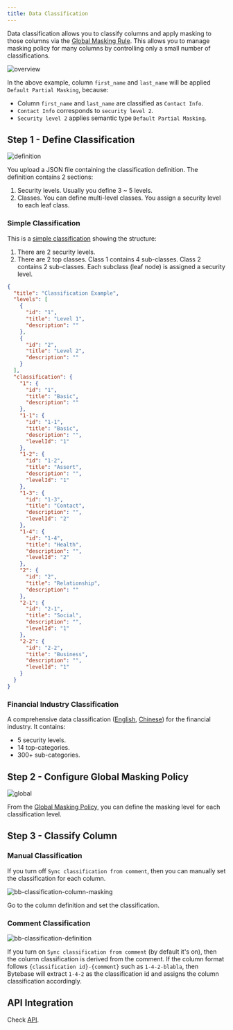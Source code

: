 ```yaml
---
title: Data Classification
---
```


Data classification allows you to classify columns and apply masking to those columns via the [Global Masking Rule](/security/data-masking/global-masking-rule). This allows you to manage masking policy for many columns by controlling only a small number of classifications.

![overview](/content/docs/security/data-classification/classification-overview.webp)

In the above example, column `first_name` and `last_name` will be applied `Default Partial Masking`, because:

- Column `first_name` and `last_name` are classified as `Contact Info`.
- `Contact Info` corresponds to `security level 2`.
- `Security level 2` applies semantic type `Default Partial Masking`.

## Step 1 - Define Classification

![definition](/content/docs/security/data-classification/bb-classification-definition.webp)

You upload a JSON file containing the classification definition. The definition contains 2 sections:

1. Security levels. Usually you define 3 ~ 5 levels.
2. Classes. You can define multi-level classes. You assign a security level to each leaf class.

### Simple Classification

This is a [simple classification](/content/docs/security/data-classification/classification-simple.json) showing the structure:

1. There are 2 security levels.
1. There are 2 top classes. Class 1 contains 4 sub-classes. Class 2 contains 2 sub-classes. Each subclass (leaf node) is assigned a security level.

```json
{
  "title": "Classification Example",
  "levels": [
    {
      "id": "1",
      "title": "Level 1",
      "description": ""
    },
    {
      "id": "2",
      "title": "Level 2",
      "description": ""
    }
  ],
  "classification": {
    "1": {
      "id": "1",
      "title": "Basic",
      "description": ""
    },
    "1-1": {
      "id": "1-1",
      "title": "Basic",
      "description": "",
      "levelId": "1"
    },
    "1-2": {
      "id": "1-2",
      "title": "Assert",
      "description": "",
      "levelId": "1"
    },
    "1-3": {
      "id": "1-3",
      "title": "Contact",
      "description": "",
      "levelId": "2"
    },
    "1-4": {
      "id": "1-4",
      "title": "Health",
      "description": "",
      "levelId": "2"
    },
    "2": {
      "id": "2",
      "title": "Relationship",
      "description": ""
    },
    "2-1": {
      "id": "2-1",
      "title": "Social",
      "description": "",
      "levelId": "1"
    },
    "2-2": {
      "id": "2-2",
      "title": "Business",
      "description": "",
      "levelId": "1"
    }
  }
}
```

### Financial Industry Classification

A comprehensive data classification ([English](/content/docs/security/data-classification/classification-financial-industry-en.json), [Chinese](/content/docs/security/data-classification/classification-financial-industry-zh.json)) for the financial industry. It contains:

- 5 security levels.
- 14 top-categories.
- 300+ sub-categories.

## Step 2 - Configure Global Masking Policy

![global](/content/docs/security/data-classification/bb-classification-global-masking.webp)

From the [Global Masking Policy](../global-masking-rule), you can define the masking level for each classification level.

## Step 3 - Classify Column

### Manual Classification

If you turn off `Sync classification from comment`, then you can manually set the classification for each column.

![bb-classification-column-masking](/content/docs/security/data-classification/bb-classification-column-masking.webp)

Go to the column definition and set the classification.

### Comment Classification

![bb-classification-definition](/content/docs/security/data-classification/bb-classification-definition.webp)

If you turn on `Sync classification from comment` (by default it's on), then the column classification is derived from the comment.
If the column format follows `{classification id}-{comment}` such as `1-4-2-blabla`, then Bytebase will extract
`1-4-2` as the classification id and assigns the column classification accordingly.

## API Integration

Check [API](/api/data-classification/).
